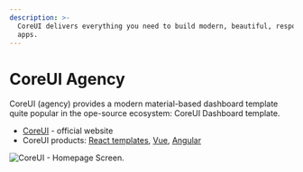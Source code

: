 ```yaml
---
description: >-
  CoreUI delivers everything you need to build modern, beautiful, responsive
  apps.
---
```


# CoreUI Agency

CoreUI (agency) provides a modern material-based dashboard template quite popular in the ope-source ecosystem: CoreUI Dashboard template.

- [CoreUI](https://bit.ly/2VTDaxg) - official website
- CoreUI products: [React templates](https://bit.ly/3pBNuqP), [Vue](https://bit.ly/3tiiXiX), [Angular](https://coreui.io/angular/?AFFILIATE=128200)

![CoreUI - Homepage Screen.](../../../static/assets/docs-cover-coreui.jpg)

&#x20;
